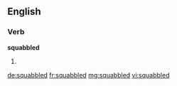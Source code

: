 ==English==

===Verb===
'''squabbled'''

# {{en-past of|squabble}}

[[de:squabbled]]
[[fr:squabbled]]
[[mg:squabbled]]
[[vi:squabbled]]